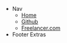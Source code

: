 - Nav
  - [Home](/)
  - [Github](https://github.com/collective-fullstack)
  - [Freelancer.com](https://freelancer.com/u/ColFul)
- Footer Extras

    